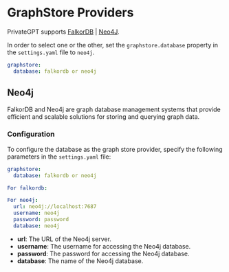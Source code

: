 # GraphStore Providers
PrivateGPT supports [FalkorDB](https://app.falkordb.cloud/) | [Neo4J](https://neo4j.com/).

In order to select one or the other, set the `graphstore.database` property in the `settings.yaml` file to `neo4j`.

```yaml
graphstore:
  database: falkordb or neo4j
```

## Neo4j

FalkorDB and Neo4j are graph database management systems that provide efficient and scalable solutions for storing and querying graph data.

### Configuration

To configure the database as the graph store provider, specify the following parameters in the `settings.yaml` file:

```yaml
graphstore:
  database: falkordb or neo4j

For falkordb:

For neo4j:
  url: neo4j://localhost:7687
  username: neo4j
  password: password
  database: neo4j
```

- **url**: The URL of the Neo4j server.
- **username**: The username for accessing the Neo4j database.
- **password**: The password for accessing the Neo4j database.
- **database**: The name of the Neo4j database.
